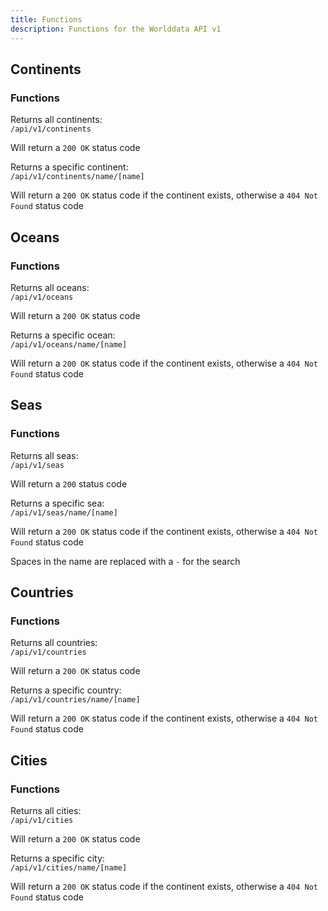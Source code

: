 ```yaml
---
title: Functions
description: Functions for the Worlddata API v1
---
```



## Continents

### Functions

Returns all continents: <br/>
`/api/v1/continents`

Will return a `200 OK` status code

Returns a specific continent: <br/>
`/api/v1/continents/name/[name]`

Will return a `200 OK` status code if the continent exists, otherwise a `404 Not Found` status code

## Oceans

### Functions

Returns all oceans: <br/>
`/api/v1/oceans`

Will return a `200 OK` status code

Returns a specific ocean: <br/>
`/api/v1/oceans/name/[name]`

Will return a `200 OK` status code if the continent exists, otherwise a `404 Not Found` status code

## Seas

### Functions

Returns all seas: <br/>
`/api/v1/seas`

Will return a `200` status code

Returns a specific sea: <br/>
`/api/v1/seas/name/[name]`

Will return a `200 OK` status code if the continent exists, otherwise a `404 Not Found` status code

<Callout> Spaces in the name are replaced with a `-` for the search</Callout>

## Countries

### Functions

Returns all countries: <br/>
`/api/v1/countries`

Will return a `200 OK` status code

Returns a specific country: <br/>
`/api/v1/countries/name/[name]`

Will return a `200 OK` status code if the continent exists, otherwise a `404 Not Found` status code

## Cities

### Functions

Returns all cities: <br/>
`/api/v1/cities`

Will return a `200 OK` status code

Returns a specific city: <br/>
`/api/v1/cities/name/[name]`

Will return a `200 OK` status code if the continent exists, otherwise a `404 Not Found` status code
